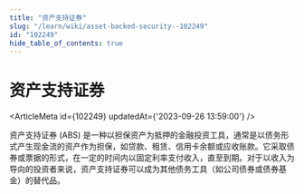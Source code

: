 ```yaml
---
title: "资产支持证券"
slug: "/learn/wiki/asset-backed-security--102249"
id: "102249"
hide_table_of_contents: true
---
```



# 资产支持证券

<ArticleMeta id={102249} updatedAt={'2023-09-26 13:59:00'} />
<div className='border-solid border-b border-t-0 my-4 border-[var(--ifm-color-gray-300)]' />

资产支持证券 (ABS) 是一种以担保资产为抵押的金融投资工具，通常是以债务形式产生现金流的资产作为担保，如贷款、租赁、信用卡余额或应收账款。它采取债券或票据的形式，在一定的时间内以固定利率支付收入，直至到期。对于以收入为导向的投资者来说，资产支持证券可以成为其他债务工具（如公司债券或债券基金）的替代品。
